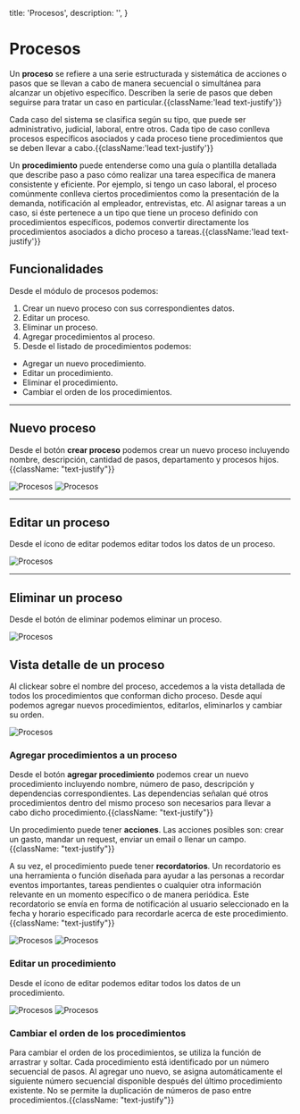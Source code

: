   title: 'Procesos',
  description: '',
}

# Procesos

Un **proceso** se refiere a una serie estructurada y sistemática de acciones o pasos que se llevan a cabo de manera secuencial o simultánea para alcanzar un objetivo específico. Describen la serie de pasos que deben seguirse para tratar un caso en particular.{{className:'lead text-justify'}}

Cada caso del sistema se clasifica según su tipo, que puede ser administrativo, judicial, laboral, entre otros. Cada tipo de caso conlleva procesos específicos asociados y cada proceso tiene procedimientos que se deben llevar a cabo.{{className:'lead text-justify'}}

Un **procedimiento** puede entenderse como una guía o plantilla detallada que describe paso a paso cómo realizar una tarea específica de manera consistente y eficiente.
Por ejemplo, si tengo un caso laboral, el proceso comúnmente conlleva ciertos procedimientos como la presentación de la demanda, notificación al empleador, entrevistas, etc.
Al asignar tareas a un caso, si éste pertenece a un tipo que tiene un proceso definido con procedimientos específicos, podemos convertir directamente los procedimientos asociados a dicho proceso a tareas.{{className:'lead text-justify'}}

## Funcionalidades

Desde el módulo de procesos podemos:

1. Crear un nuevo proceso con sus correspondientes datos.
2. Editar un proceso.
3. Eliminar un proceso.
4. Agregar procedimientos al proceso.
5. Desde el listado de procedimientos podemos:

- Agregar un nuevo procedimiento.
- Editar un procedimiento.
- Eliminar el procedimiento.
- Cambiar el orden de los procedimientos.

---

## Nuevo proceso

Desde el botón **crear proceso** podemos crear un nuevo proceso incluyendo nombre, descripción, cantidad de pasos, departamento y procesos hijos. {{className: "text-justify"}}

<Image src="/images/procesos-1.png" alt="Procesos" width={1000} height={800} />

<Image src="/images/procesos-2.png" alt="Procesos" width={1000} height={800} />

---

## Editar un proceso

Desde el ícono de editar <ModeEditIcon /> podemos editar todos los datos de un proceso.

<Image src="/images/procesos-4.png" alt="Procesos" width={1000} height={800} />

---

## Eliminar un proceso

Desde el botón de eliminar <DeleteIcon/> podemos eliminar un proceso.

<Image src="/images/procesos-1.png" alt="Procesos" width={1000} height={800} />

## Vista detalle de un proceso

Al clickear sobre el nombre del proceso, accedemos a la vista detallada de todos los procedimientos que conforman dicho proceso. Desde aquí podemos agregar nuevos procedimientos, editarlos, eliminarlos y cambiar su orden.

<Image src="/images/procesos-5.png" alt="Procesos" width={1000} height={800} />

### Agregar procedimientos a un proceso

Desde el botón **agregar procedimiento** podemos crear un nuevo procedimiento incluyendo nombre, número de paso, descripción y dependencias correspondientes.
Las dependencias señalan qué otros procedimientos dentro del mismo proceso son necesarios para llevar a cabo dicho procedimiento.{{className: "text-justify"}}

Un procedimiento puede tener **acciones**. Las acciones posibles son: crear un gasto, mandar un request, enviar un email o llenar un campo.{{className: "text-justify"}}

A su vez, el procedimiento puede tener **recordatorios**. Un recordatorio es una herramienta o función diseñada para ayudar a las personas a recordar eventos importantes, tareas pendientes o cualquier otra información relevante en un momento específico o de manera periódica. Este recordatorio se envía en forma de notificación al usuario seleccionado en la fecha y horario especificado para recordarle acerca de este procedimiento.{{className: "text-justify"}}

<Image src="/images/procesos-7.png" alt="Procesos" width={1000} height={800} />

<Image src="/images/procesos-6.png" alt="Procesos" width={1000} height={800} />

### Editar un procedimiento

Desde el ícono de editar <ModeEditIcon /> podemos editar todos los datos de un procedimiento.

<Image src="/images/procesos-7.png" alt="Procesos" width={1000} height={800} />

<Image src="/images/procesos-4.png" alt="Procesos" width={1000} height={800} />

### Cambiar el orden de los procedimientos

Para cambiar el orden de los procedimientos, se utiliza la función de arrastrar y soltar. Cada procedimiento está identificado por un número secuencial de pasos. Al agregar uno nuevo, se asigna automáticamente el siguiente número secuencial disponible después del último procedimiento existente. No se permite la duplicación de números de paso entre procedimientos.{{className: "text-justify"}}
